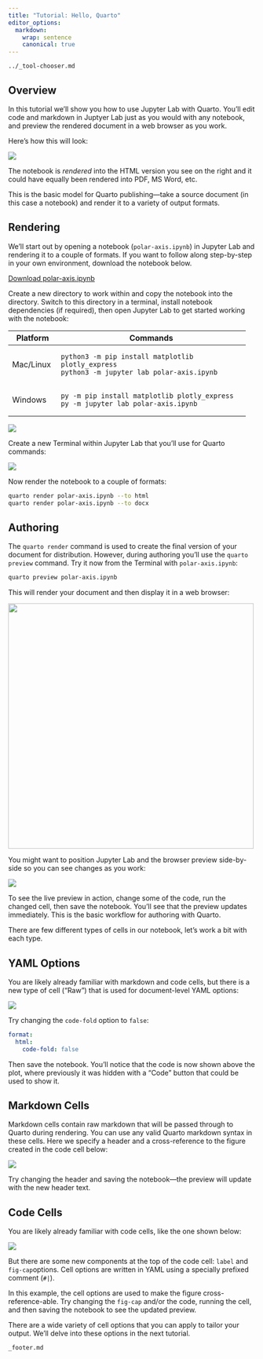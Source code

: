 ```yaml
---
title: "Tutorial: Hello, Quarto"
editor_options:
  markdown:
    wrap: sentence
    canonical: true
---
```


``` include
../_tool-chooser.md
```

## Overview

In this tutorial we'll show you how to use Jupyter Lab with Quarto.
You'll edit code and markdown in Juptyer Lab just as you would with any notebook, and preview the rendered document in a web browser as you work.

Here's how this will look:

![](images/jupyter-quarto-preview.png)

The notebook is *rendered* into the HTML version you see on the right and it could have equally been rendered into PDF, MS Word, etc.

This is the basic model for Quarto publishing---take a source document (in this case a notebook) and render it to a variety of output formats.

## Rendering

We'll start out by opening a notebook (`polar-axis.ipynb`) in Jupyter Lab and rendering it to a couple of formats.
If you want to follow along step-by-step in your own environment, download the notebook below.

::: {.callout-note appearance="minimal"}
<i class="bi bi-journal-code"></i> [Download polar-axis.ipynb](_polar-axis.ipynb){download="polar-axis.ipynb"}
:::

Create a new directory to work within and copy the notebook into the directory.
Switch to this directory in a terminal, install notebook dependencies (if required), then open Jupyter Lab to get started working with the notebook:

+-------------+------------------------------------------------------+
| Platform    | Commands                                             |
+=============+======================================================+
| Mac/Linux   |     python3 -m pip install matplotlib plotly_express |
|             |     python3 -m jupyter lab polar-axis.ipynb          |
+-------------+------------------------------------------------------+
| Windows     |     py -m pip install matplotlib plotly_express      |
|             |     py -m jupyter lab polar-axis.ipynb               |
+-------------+------------------------------------------------------+

![](images/jupyter-basics.png)

Create a new Terminal within Jupyter Lab that you'll use for Quarto commands:

![](images/jupyter-terminal.png){.border}

Now render the notebook to a couple of formats:

``` bash
quarto render polar-axis.ipynb --to html
quarto render polar-axis.ipynb --to docx
```

## Authoring

The `quarto render` command is used to create the final version of your document for distribution.
However, during authoring you'll use the `quarto preview` command.
Try it now from the Terminal with `polar-axis.ipynb`:

``` bash
quarto preview polar-axis.ipynb
```

This will render your document and then display it in a web browser:

![](images/quarto-preview.png){.border width="500"}

You might want to position Jupyter Lab and the browser preview side-by-side so you can see changes as you work:

![](images/jupyter-quarto-preview.png)

To see the live preview in action, change some of the code, run the changed cell, then save the notebook.
You'll see that the preview updates immediately.
This is the basic workflow for authoring with Quarto.

There are few different types of cells in our notebook, let's work a bit with each type.

## YAML Options

You are likely already familiar with markdown and code cells, but there is a new type of cell ("Raw") that is used for document-level YAML options:

![](images/jupyter-yaml.png){.border}

Try changing the `code-fold` option to `false`:

``` yaml
format: 
  html:
    code-fold: false
```

Then save the notebook.
You'll notice that the code is now shown above the plot, where previously it was hidden with a "Code" button that could be used to show it.

## Markdown Cells

Markdown cells contain raw markdown that will be passed through to Quarto during rendering.
You can use any valid Quarto markdown syntax in these cells.
Here we specify a header and a cross-reference to the figure created in the code cell below:

![](images/jupyter-markdown.png){.border}

Try changing the header and saving the notebook---the preview will update with the new header text.

## Code Cells

You are likely already familiar with code cells, like the one shown below:

![](images/jupyter-cell.png){.border}

But there are some new components at the top of the code cell: `label` and `fig-cap`options.
Cell options are written in YAML using a specially prefixed comment (`#|`).

In this example, the cell options are used to make the figure cross-reference-able.
Try changing the `fig-cap` and/or the code, running the cell, and then saving the notebook to see the updated preview.

There are a wide variety of cell options that you can apply to tailor your output.
We'll delve into these options in the next tutorial.

``` include
_footer.md
```
